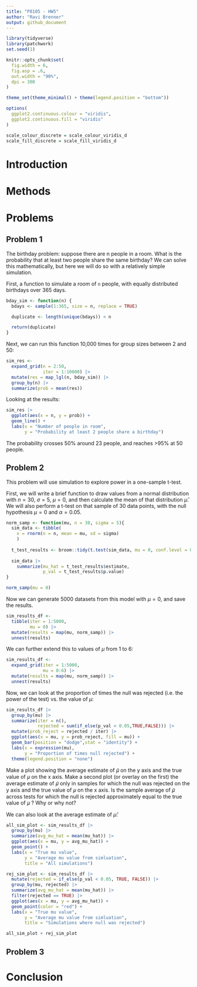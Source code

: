 ```yaml
---
title: "P8105 - HW5"
author: "Ravi Brenner"
output: github_document
---
```


```r
library(tidyverse)
library(patchwork)
set.seed(1)

knitr::opts_chunk$set(
  fig.width = 6,
  fig.asp = .6,
  out.width = "90%",
  dpi = 300
)

theme_set(theme_minimal() + theme(legend.position = "bottom"))

options(
  ggplot2.continuous.colour = "viridis",
  ggplot2.continuous.fill = "viridis"
)

scale_colour_discrete = scale_colour_viridis_d
scale_fill_discrete = scale_fill_viridis_d
```

# Introduction

# Methods

# Problems

## Problem 1
The birthday problem: suppose there are n people in a room. What is the probability that at least two people share the same birthday? We can solve this mathematically, but here we will do so with a relatively simple simulation.

First, a function to simulate a room of `n` people, with equally distributed birthdays over 365 days.
```r
bday_sim <- function(n) {
  bdays <- sample(1:365, size = n, replace = TRUE)

  duplicate <- length(unique(bdays)) < n

  return(duplicate)
}
```

Next, we can run this function 10,000 times for group sizes between 2 and 50:
```r
sim_res <-
  expand_grid(n = 2:50,
              iter = 1:10000) |>
  mutate(res = map_lgl(n, bday_sim)) |>
  group_by(n) |>
  summarize(prob = mean(res))
```

Looking at the results:
```r
sim_res |>
  ggplot(aes(x = n, y = prob)) +
  geom_line() +
  labs(x = "Number of people in room",
       y = "Probability at least 2 people share a birthday")
```

The probability crosses 50% around 23 people, and reaches >95% at 50 people.

## Problem 2
This problem will use simulation to explore power in a one-sample t-test.

First, we will write a brief function to draw values from a normal distribution with $n = 30$, $\sigma = 5$, $\mu = 0$, and then calculate the mean of that distribution $\hat{\mu}$. We will also perform a t-test on that sample of 30 data points, with the null hypothesis $\mu = 0$ and $\alpha = 0.05$.

```r
norm_samp <- function(mu, n = 30, sigma = 5){
  sim_data <- tibble(
    x = rnorm(n = n, mean = mu, sd = sigma)
    )
  
  t_test_results <- broom::tidy(t.test(sim_data, mu = 0, conf.level = 0.95))
  
  sim_data |>
    summarize(mu_hat = t_test_results$estimate,
              p_val = t_test_results$p.value)
}

norm_samp(mu = 0)
```

Now we can generate 5000 datasets from this model with $\mu = 0$, and save the results.
```r
sim_results_df <- 
  tibble(iter = 1:5000,
         mu = 0) |>
  mutate(results = map(mu, norm_samp)) |>
  unnest(results)
```

We can further extend this to values of $\mu$ from 1 to 6:
```r
sim_results_df <-
  expand_grid(iter = 1:5000, 
              mu = 0:6) |>
  mutate(results = map(mu, norm_samp)) |>
  unnest(results)
```

Now, we can look at the proportion of times the null was rejected (i.e. the power of the test) vs. the value of $\mu$:
```r
sim_results_df |>
  group_by(mu) |>
  summarize(iter = n(),
            rejected = sum(if_else(p_val < 0.05,TRUE,FALSE))) |>
  mutate(prob_reject = rejected / iter) |>
  ggplot(aes(x = mu, y = prob_reject, fill = mu)) +
  geom_bar(position = "dodge",stat = "identity") +
  labs(x = expression(mu),
       y = "Proportion of times null rejected") +
  theme(legend.position = "none")
```

 
Make a plot showing the average estimate of 𝜇̂ 
 on the y axis and the true value of 𝜇
 on the x axis. Make a second plot (or overlay on the first) the average estimate of 𝜇̂ 
 only in samples for which the null was rejected on the y axis and the true value of 𝜇
 on the x axis. Is the sample average of 𝜇̂ 
 across tests for which the null is rejected approximately equal to the true value of 𝜇
? Why or why not?

We can also look at the average estimate of $\hat{\mu}$:

```r
all_sim_plot <- sim_results_df |>
  group_by(mu) |>
  summarize(avg_mu_hat = mean(mu_hat)) |>
  ggplot(aes(x = mu, y = avg_mu_hat)) + 
  geom_point() +
  labs(x = "True mu value",
       y = "Average mu value from simluation",
       title = "All simulations")

rej_sim_plot <- sim_results_df |>
  mutate(rejected = if_else(p_val < 0.05, TRUE, FALSE)) |>
  group_by(mu, rejected) |>
  summarize(avg_mu_hat = mean(mu_hat)) |>
  filter(rejected == TRUE) |>
  ggplot(aes(x = mu, y = avg_mu_hat)) + 
  geom_point(color = "red") +
  labs(x = "True mu value",
       y = "Average mu value from simluation",
       title = "Simulations where null was rejected")

all_sim_plot + rej_sim_plot
```


## Problem 3

# Conclusion